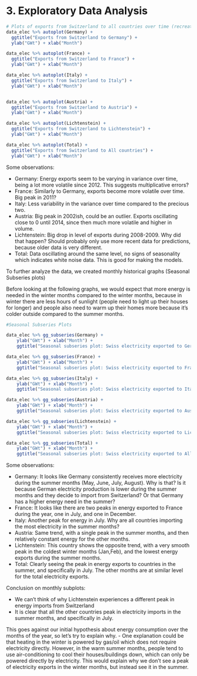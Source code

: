 
# 3. Exploratory Data Analysis

```r

# Plots of exports from Switzerland to all countries over time (recreating those from the slides)
data_elec %>% autoplot(Germany) + 
  ggtitle("Exports from Switzerland to Germany") +
  ylab("GWt") + xlab("Month")

data_elec %>% autoplot(France) + 
  ggtitle("Exports from Switzerland to France") +
  ylab("GWt") + xlab("Month")

data_elec %>% autoplot(Italy) + 
  ggtitle("Exports from Switzerland to Italy") +
  ylab("GWt") + xlab("Month")


data_elec %>% autoplot(Austria) + 
  ggtitle("Exports from Switzerland to Austria") +
  ylab("GWt") + xlab("Month")

data_elec %>% autoplot(Lichtenstein) + 
  ggtitle("Exports from Switzerland to Lichtenstein") +
  ylab("GWt") + xlab("Month")

data_elec %>% autoplot(Total) + 
  ggtitle("Exports from Switzerland to All countries") +
  ylab("GWt") + xlab("Month")

```

Some observations: 

- Germany: Energy exports seem to be varying in variance over time, being a lot more volatile since 2012. This suggests multiplicative errors? 
- France: Similarly to Germany, exports become more volatile over time. Big peak in 2011? 
- Italy: Less variability in the variance over time compared to the precious two. 
- Austria: Big peak in 2002ish, could be an outlier. Exports oscillating close to 0 until 2014, since then much more volatile and higher in volume.
- Lichtenstein: Big drop in level of exports during 2008-2009. Why did that happen? Should probably only use more recent data for predictions, because older data is very different. 
- Total: Data oscillating around the same level, no signs of seasonality which indicates white noise data. This is good for making the models. 


To further analyze the data, we created monthly historical graphs (Seasonal Subseries plots)

Before looking at the following graphs, we would expect that more energy is needed in the winter months compared to the winter months, because in winter there are less hours of sunlight (people need to light up their houses for longer) and people also need to warm up their homes more because it's colder outside compared to the summer months. 

```r

#Seasonal Subseries Plots

data_elec %>% gg_subseries(Germany) +
    ylab("GWt") + xlab("Month") +
    ggtitle("Seasonal subseries plot: Swiss electricity exported to Germany")

data_elec %>% gg_subseries(France) +
    ylab("GWt") + xlab("Month") +
    ggtitle("Seasonal subseries plot: Swiss electricity exported to France")

data_elec %>% gg_subseries(Italy) +
    ylab("GWt") + xlab("Month") +
    ggtitle("Seasonal subseries plot: Swiss electricity exported to Italy")

data_elec %>% gg_subseries(Austria) +
    ylab("GWt") + xlab("Month") +
    ggtitle("Seasonal subseries plot: Swiss electricity exported to Austria")

data_elec %>% gg_subseries(Lichtenstein) +
    ylab("GWt") + xlab("Month") +
    ggtitle("Seasonal subseries plot: Swiss electricity exported to Lichtenstein")

data_elec %>% gg_subseries(Total) +
    ylab("GWt") + xlab("Month") +
    ggtitle("Seasonal subseries plot: Swiss electricity exported to All countries")

```

Some observations: 

- Germany: It looks like Germany consistently receives more electricity during the summer months (May, June, July, August). Why is that? Is it because German electricity production is lower during the summer months and they decide to import from Switzerland? Or that Germany has a higher energy need in the summer?
- France: It looks like there are two peaks in energy exported to France during the year, one in July, and one in December.  
- Italy: Another peak for energy in July. Why are all countries importing the most electricity in the summer months? 
- Austria: Same trend, with a single peak in the summer months, and then relatively constant energy for the other months.
- Lichtenstein: This country shows the opposite trend, with a very smooth peak in the coldest winter months (Jan,Feb), and the lowest energy exports during the summer months.  
- Total: Clearly seeing the peak in energy exports to countries in the summer, and specifically in July. The other months are at similar level for the total electricity exports.

Conclusion on monthly subplots: 

- We can't think of why Lichtenstein experiences a different peak in energy imports from Switzerland 
- It is clear that all the other countries peak in electricity imports in the summer months, and specifically in July. 

This goes against our initial hypothesis about energy consumption over the months of the year, so let's try to explain why. 
- One explanation could be that heating in the winter is powered by gas/oil which does not require electricity directly. However, in the warm summer months, people tend to use air-conditioning to cool their houses/buildings down, which can only be powered directly by electricity. This would explain why we don't see a peak of electricity exports in the winter months, but instead see it in the summer. 
